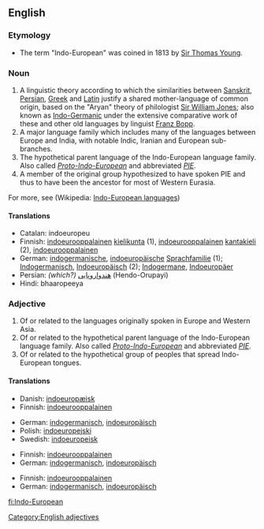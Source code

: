 {{wikipedia}}
==English==

===Etymology===
*The term "Indo-European" was coined in 1813 by [[w:Sir Thomas Young|Sir Thomas Young]]. 

===Noun===
# A linguistic theory according to which the similarities between [[Sanskrit]], [[Persian]], [[Greek]] and [[Latin]] justify a shared mother-language of common origin, based on the "Aryan" theory of philologist [[Sir William Jones]]; also known as [[Indo-Germanic]] under the extensive comparative work of these and other old languages by linguist [[w:Franz Bopp|Franz Bopp]]. 
# A major language family which includes many of the languages between Europe and India, with notable Indic, Iranian and European sub-branches.
#The hypothetical parent language of the Indo-European language family.  Also called ''[[Proto-Indo-European]]'' and abbreviated ''[[PIE]]''.
# A member of the original group hypothesized to have spoken PIE and thus to have been the ancestor for most of Western Eurasia. 

For more, see (Wikipedia: [[w:Indo-European languages|Indo-European languages]])

====Translations====
*Catalan: indoeuropeu
*Finnish: [[indoeurooppalainen]] [[kielikunta]] (1), [[indoeurooppalainen]] [[kantakieli]] (2), [[indoeurooppalainen]] 
*German: [[indogermanisch]]e, [[indoeuropäische]] [[Sprachfamilie]] (1); [[Indogermanisch]], [[Indoeuropäisch]] (2); [[Indogermane]], [[Indoeuropäer]]
*Persian: ''(which?)'' [[هندو‌اروپایی]] (Hendo-Orupayi)
*Hindi: bhaaropeeya

===Adjective===
# Of or related to the languages originally spoken in Europe and Western Asia.
# Of or related to the hypothetical parent language of the Indo-European language family.  Also called ''[[Proto-Indo-European]]'' and abbreviated ''[[PIE]]''.
# Of or related to the hypothetical group of peoples that spread Indo-European tongues.

====Translations====
{{trans-top|Of or related to languages originally spoken in Europe and Western Asia}}
*Danish: [[indoeuropæisk]]
*Finnish: [[indoeurooppalainen]]
{{trans-mid}}
*German: [[indogermanisch]], [[indoeuropäisch]]
*Polish: [[indoeuropejski]] {{m}}
*Swedish: [[indoeuropeisk]]
{{trans-bottom}}

{{trans-top|Of or related to hypothetical parent language of Indo-European language family}}
*Finnish: [[indoeurooppalainen]]
*German: [[indogermanisch]], [[indoeuropäisch]]
{{trans-mid}}
{{trans-bottom}}

{{trans-top|Of or related to hypothetical group of peoples having spread Indo-European tongues}}
*Finnish: [[indoeurooppalainen]]
*German: [[indogermanisch]], [[indoeuropäisch]]
{{trans-mid}}
{{trans-bottom}}

[[Category:English adjectives]]

[[fi:Indo-European]]